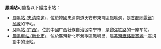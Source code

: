 '''鳳鳴站'''可能指以下鐵路車站：

*[[鳳鳴站_(忠清南道)|鳳鳴站 (忠清南道)]]，位於韓國忠清南道天安市東南區鳳鳴洞，是[[首都圈電鐵1號線|首都圈電鐵1號線]]的車站。
*[[凤鸣站_(广西)|凤鸣站 (广西)]]，位於中國广西壮族自治区南宁市，是[[黎湛铁路|黎湛铁路]]的一座车站。
*[[鳳鳴車站_(新北市)|鳳鳴車站 (新北市)]]，位於臺灣新北市鶯歌區鳳鳴里，是[[臺灣鐵路|臺灣鐵路]][[縱貫線_(北段)|縱貫線]]一座規劃中的車站。

{{disambig|Cat=三字車站名消歧義}}